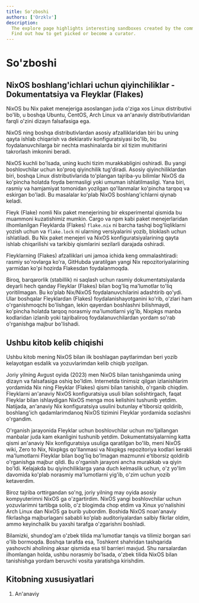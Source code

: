 ```yaml
---
title: So'zboshi
authors: ['Orzklv']
description:
  The explore page highlights interesting sandboxes created by the community.
  Find out how to get picked or become a curator.
---
```


# So'zboshi

## NixOS boshlang'ichlari uchun qiyinchiliklar - Dokumentatsiya va Fleyklar (Flakes)

NixOS bu Nix paket menejeriga asoslangan juda o'ziga xos Linux distributivi bo'lib, u boshqa Ubuntu, CentOS, Arch Linux va an'anaviy distributivlaridan farqli o'zini dizayn falsafasiga ega.

NixOS ning boshqa distributivlardan asosiy afzalliklaridan biri bu uning qayta ishlab chiqarish va deklarativ konfiguratsiyasi bo'lib, bu foydalanuvchilarga bir nechta mashinalarda bir xil tizim muhitlarini takrorlash imkonini beradi.

NixOS kuchli bo'lsada, uning kuchi tizim murakkabligini oshiradi. Bu yangi boshlovchilar uchun ko'proq qiyinchilik tug'diradi. Asosiy qiyinchiliklardan biri, boshqa Linux distributivlarida to'plangan tajriba-yu bilimlar NixOS da ko'pincha holatda foyda bermasligi yoki umuman ishlatilmasligi. Yana biri, rasmiy va hamjamiyat tomonidan yozilgan qo'llanmalar ko'pincha tarqoq va eskirgan bo'ladi. Bu masalalar ko'plab NixOS boshlang'ichlarni qiynab keladi.

Fleyk (Flake) nomli Nix paket menejerining bir eksperimental qismida bu muammoni kuzatishimiz mumkin. Cargo va npm kabi paket menejerlaridan ilhomlanilgan Fleyklarda (Flakes) `flake.nix` ni barcha tashqi bog'liqliklarni yozish uchun va `flake.lock` ni ularning versiyalarini yozib, bloklash uchun ishlatiladi. Bu Nix paket menejeri va NixOS konfiguratsiyalarining qayta ishlab chiqarilishi va tarkibiy qismlarini sezilarli darajada oshiradi.

Fleyklarning (Flakes) afzalliklari uni jamoa ichida keng ommalashtiradi: rasmiy so'rovlarga ko'ra, GitHubda yaratilgan yangi Nix repozitoriyalarining yarmidan ko'pi hozirda Flakesdan foydalanmoqda.

Biroq, barqarorlik (stabillik) ni saqlash uchun rasmiy dokumentatsiyalarda deyarli hech qanday Fleyklar (Flakes) bilan bog'liq ma'lumotlar to'liq yoritilmagan. Bu ko'plab Nix/NixOS foydalanuvchilarini adashtirib qo'ydi. Ular boshqalar Fleyklardan (Flakes) foydalanishayotganini ko'rib, o'zlari ham o'rganishmoqchi bo'lishgan, lekin qayerdan boshlashni bilishmaydi, ko'pincha holatda tarqoq norasmiy ma'lumotlarni yig'ib, Nixpkgs manba kodlaridan izlanib yoki tajribaliroq foydalanuvchilardan yordam so'rab o'rganishga majbur bo'lishadi.

## Ushbu kitob kelib chiqishi

Ushbu kitob mening NixOS bilan ilk boshlagan paytlarimdan beri yozib kelayotgan esdalik va yozuvlarimdan kelib chiqib yozilgan.

Joriy yilning Avgust oyida (2023) men NixOS bilan tanishganimda uning dizayn va falsafasiga oshiq bo'ldim. Internetda tinimsiz qilgan izlanishlarim yordamida Nix ning Fleyklar (Flakes) qismi bilan tanishib, o'rganib chiqdim. Fleyklarni an'anaviy NixOS konfiguratsiya usuli bilan solishtirgach, faqat Fleyklar bilan ishlaydigan NixOS menga mos kelishini tushunib yetdim. Natijada, an'anaviy Nix konfiguratsiya usulini butunlay e'tiborsiz qoldirib, boshlang'ich qadamlarimdanoq NixOS tizimini Fleyklar yordamida sozlashni o'rgandim.

O'rganish jarayonida Fleyklar uchun boshlovchilar uchun mo'ljallangan manbalar juda kam ekanligini tushunib yetdim. Dokumentatsiyalarning katta qismi an'anaviy Nix konfiguratsiya usuliga qaratilgan bo'lib, meni NixOS wiki, Zero to Nix, Nixpkgs qo'llanmasi va Nixpkgs repozitoriya kodlari kerakli ma'lumotlarni Fleyklar bilan bog'liq bo'lmagan mazmunni e'tiborsiz qoldirib o'rganishga majbur qildi. Bu o'rganish jarayoni ancha murakkab va qiyin bo'ldi. Kelajakda bu qiyinchiliklarga yana duch kelmaslik uchun, o'z yo'lim davomida ko'plab norasmiy ma'lumotlarni yig'ib, o'zim uchun yozib ketaverdim.

Biroz tajriba orttirgandan so'ng, joriy yilning may oyida asosiy kompyuterimni NixOS ga o'zgartirdim. NixOS yangi boshlovchilar uchun yozuvlarimni tartibga solib, o'z blogimda chop etdim va Xinux yo'nalishini Arch Linux dan NixOS ga burib yubordim. Boshida NixOS noan'anaviy fikrlashga majburlagani sababli ko'plab auditoriyalardan salbiy fikrlar oldim, ammo keyinchalik bu yaxshi tarafga o'zgarishni boshladi.

Bilamizki, shundog'am o'zbek tilida ma'lumotlar tanqis va tilimiz borgan sari o'lib bormoqda. Boshqa tarafda esa, Toshkent shahridan tashqarida yashovchi aholining aksar qismida esa til barrieri mavjud. Shu narsalardan ilhomlangan holda, ushbu norasmiy bo'lsada, o'zbek tilida NixOS bilan tanishishga yordam beruvchi vosita yaratishga kirishdim.

## Kitobning xususiyatlari

1. An'anaviy
